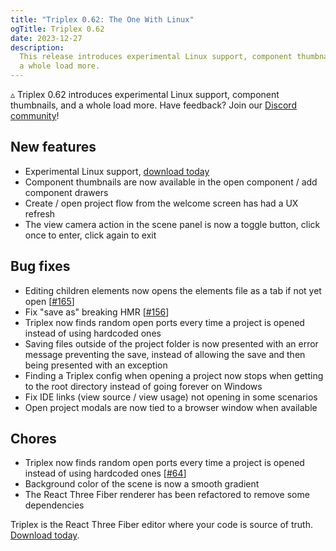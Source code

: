 ```yaml
---
title: "Triplex 0.62: The One With Linux"
ogTitle: Triplex 0.62
date: 2023-12-27
description:
  This release introduces experimental Linux support, component thumbnails, and
  a whole load more.
---
```


▵ Triplex 0.62 introduces experimental Linux support, component thumbnails, and
a whole load more. Have feedback? Join our
[Discord community](https://discord.gg/nBzRBUEs4b)!

## New features

- Experimental Linux support, [download today](/download)
- Component thumbnails are now available in the open component / add component
  drawers
- Create / open project flow from the welcome screen has had a UX refresh
- The view camera action in the scene panel is now a toggle button, click once
  to enter, click again to exit

## Bug fixes

- Editing children elements now opens the elements file as a tab if not yet open
  [[#165](https://github.com/trytriplex/triplex/issues/165)]
- Fix "save as" breaking HMR
  [[#156](https://github.com/trytriplex/triplex/issues/156)]
- Triplex now finds random open ports every time a project is opened instead of
  using hardcoded ones
- Saving files outside of the project folder is now presented with an error
  message preventing the save, instead of allowing the save and then being
  presented with an exception
- Finding a Triplex config when opening a project now stops when getting to the
  root directory instead of going forever on Windows
- Fix IDE links (view source / view usage) not opening in some scenarios
- Open project modals are now tied to a browser window when available

## Chores

- Triplex now finds random open ports every time a project is opened instead of
  using hardcoded ones [[#64](https://github.com/trytriplex/triplex/issues/64)]
- Background color of the scene is now a smooth gradient
- The React Three Fiber renderer has been refactored to remove some dependencies

Triplex is the React Three Fiber editor where your code is source of truth.
[Download today](/download).
